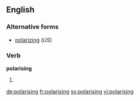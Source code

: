==English==

===Alternative forms===
* [[polarizing]] (''US'')

===Verb===
'''polarising'''

# {{present participle of|polarise|lang=en}}

[[de:polarising]]
[[fr:polarising]]
[[sv:polarising]]
[[vi:polarising]]